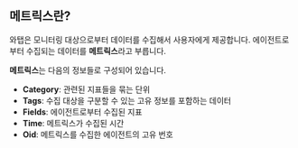## 메트릭스란?

와탭은 모니터링 대상으로부터 데이터를 수집해서 사용자에게 제공합니다. 에이전트로부터 수집되는 데이터를 **메트릭스**라고 부릅니다. 

<ImgLang img='metrics-overview.png' desc=''/>

**메트릭스**는 다음의 정보들로 구성되어 있습니다.

* **Category**: 관련된 지표들을 묶는 단위
* **Tags**: 수집 대상을 구분할 수 있는 고유 정보를 포함하는 데이터
* **Fields**: 에이전트로부터 수집된 지표
* **Time**: 메트릭스가 수집된 시간
* **Oid**: 메트릭스를 수집한 에이전트의 고유 번호
